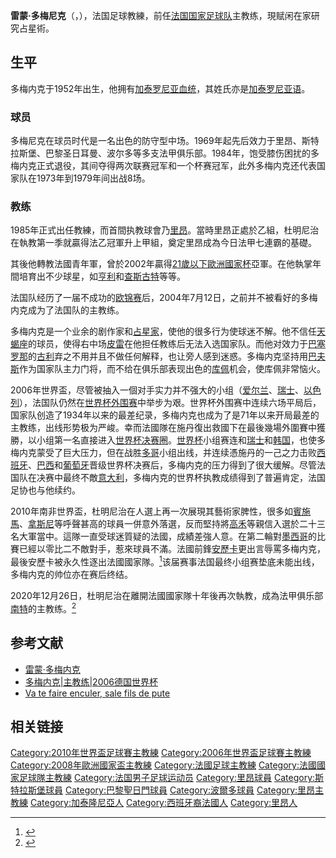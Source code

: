 {{noteTA
|G1=足球
|G2=法甲
|T=zh-hans:雷蒙·多梅内克;zh-hk:韋文·杜明尼治;zh-tw:雷蒙·多梅尼克;
|1=zh-hans:多梅内克;zh-hk:杜明尼治;zh-tw:多梅尼克;
|2=zh-hans:雷蒙·多梅内克;zh-hk:韋文·杜明尼治;zh-tw:雷蒙·多梅尼克;
}}
{{Infobox football biography
| name = 雷蒙·多梅尼克<br />Raymond Domenech
| fullname = Raymond Domenech
| image               = Raymond Domenech.jpg
| image_size          = 220px
| birth_date          = {{birth date and age|df=yes|1952|1|24}}
| birth_place         =  {{FRA}}[[里昂|里昂]]
| height              = {{height|m=1.79}}| nickname = Le Boucher, 星座小王子
| position = 防守中場
| currentclub  = 无业
| youthclubs1         =
| youthyears1         =
| clubs1              = [[里昂足球俱樂部|里昂]]
| clubs2              = [[斯特拉斯堡足球俱乐部|斯特拉斯堡]]
| years1              = 1969–1977
| years2              = 1977–1981
| caps1               = 246
| caps2               = 128
| totalcaps           = 433
| goals1              = 7
| goals2              = 4
| totalgoals          = 15
| nationalteam1       = [[法國國家足球隊|法國隊]]
| nationalyears1      = 1973–1979
| nationalcaps1       = 8
| nationalgoals1      = 0
| managerclubs1       = [[米盧斯足球會|米盧斯]]
| managerclubs2       = [[里昂足球俱樂部|里昂]]
| manageryears1       = 1985–1989
| manageryears2       = 1989–1993
| years3              = 1981–1982
| years4              = 1982–1984
| years5              = 1984–1985
| clubs3              = [[巴黎圣日耳曼足球俱乐部|巴黎圣日耳曼]]
| clubs4              = [[波尔多足球俱乐部|波尔多]]
| clubs5              = [[米盧斯足球會|米盧斯]]
| caps3               = 19
| goals3              = 1
| caps4               = 40
| goals4              = 3
| caps5               = 13
| goals5              = 0
| manageryears3       = 1993–2004
| manageryears4       = 2004–2010
| manageryears5       = 2016–2019
| manageryears6       = 2020–2021
| managerclubs3       = [[法國21歲以下國家足球隊|法國U21]]
| managerclubs4       = [[法國國家足球隊|法國隊]]
| managerclubs5       = [[布列塔尼足球代表隊|布列塔尼]]
| managerclubs6       = [[南特足球俱乐部|南特]]
}}

'''雷蒙·多梅尼克'''（{{lang-fr|'''Raymond Domenech'''}}，{{bd|1952年|1月24日|catIdx=Domenech, Raymond}}），法国足球教練，前任[[法国国家足球队|法国国家足球队]]主教练，現赋闲在家研究占星術。

== 生平 ==
多梅内克于1952年出生，他拥有[[加泰隆尼亞人|加泰罗尼亚血统]]，其姓氏亦是[[加泰罗尼亚语|加泰罗尼亚语]]。

=== 球员 ===
多梅尼克在球员时代是一名出色的防守型中场。1969年起先后效力于里昂、斯特拉斯堡、巴黎圣日耳曼、波尔多等多支法甲俱乐部。1984年，饱受膝伤困扰的多梅内克正式退役，其间夺得两次联赛冠军和一个杯赛冠军，此外多梅内克还代表国家队在1973年到1979年间出战8场。

=== 教练 ===
1985年正式出任教練，而首間执教球會乃[[里昂足球俱樂部|里昂]]。當時里昂正處於乙組，杜明尼治在執教第一季就贏得法乙冠軍升上甲組，奠定里昂成為今日法甲七連霸的基礎。

其後他轉教法國青年軍，曾於2002年贏得[[歐洲21歲以下青年足球錦標賽|21歲以下歐洲國家杯]]亞軍。在他執掌年間培育出不少球星，如[[蒂埃里·亨利|亨利]]和[[查斯古特|查斯古特]]等等。

法国队经历了一届不成功的[[2004年欧洲足球锦标赛|欧锦赛]]后，2004年7月12日，之前并不被看好的多梅内克成为了法国队的主教练。

多梅内克是一个业余的剧作家和[[占星学|占星家]]，使他的很多行为使球迷不解。他不信任[[天蝎座|天蝎座]]的球员，使得右中场[[罗贝尔·皮雷斯|皮雷]]在他担任教练后无法入选国家队。而他对效力于[[巴塞罗那足球俱乐部|巴塞罗那]]的[[吕多维克·久利|古利]]弃之不用并且不做任何解释，也让旁人感到迷惑。多梅内克坚持用[[法比安·巴夫斯|巴夫斯]]作为国家队主力门将，而不给在俱乐部表现出色的[[格雷戈里·库佩|库佩]]机会，使库佩非常恼火。

2006年世界盃，尽管被抽入一個对手实力并不强大的小组（[[愛爾蘭國家足球隊|爱尔兰]]、[[瑞士國家足球隊|瑞士]]、[[以色列国家足球队|以色列]]），法国队仍然在[[2006年世界盃足球賽外圍賽|世界杯外围赛]]中举步为艰。世界杯外围赛中连续六场平局后，国家队创造了1934年以来的最差纪录，多梅内克也成为了是71年以来开局最差的主教练，出线形势极为严峻。幸而法國隊在施丹復出救國下在最後幾場外圍賽中獲勝，以小组第一名直接进入[[2006年世界杯足球赛|世界杯决赛圈]]。[[2006年世界杯足球赛|世界杯]]小组赛连和[[瑞士國家足球隊|瑞士]]和[[南韓國家足球隊|韩国]]，也使多梅内克蒙受了巨大压力，但在战胜[[多哥國家足球隊|多哥]]小组出线，并连续憑施丹的一己之力击败[[西班牙國家足球隊|西班牙]]、[[巴西國家足球隊|巴西]]和[[葡萄牙国家足球队|葡萄牙]]晋级世界杯决赛后，多梅内克的压力得到了很大缓解。尽管法国队在决赛中最终不敵[[意大利国家足球队|意大利]]，多梅内克的世界杯执教成绩得到了普遍肯定，法国足协也与他续约。

2010年南非世界盃，杜明尼治在人選上再一次展現其藝術家脾性，很多如[[賓施馬|賓施馬]]、[[拿斯尼|拿斯尼]]等呼聲甚高的球員一併意外落選，反而堅持將[[西德尼·戈武|高禾]]等親信入選於二十三名大軍當中。這隊一直受球迷質疑的法國，成績差強人意。在第二輪對[[墨西哥國家足球隊|墨西哥]]的比賽已經以零比二不敵對手，惹來球員不滿。法國前鋒[[安歷卡|安歷卡]]更出言辱罵多梅内克，最後安歷卡被永久性逐出法國國家隊。<ref>{{cite web|url=http://news.xinhuanet.com/sports/2010-06/19/c_12238038.htm|title=法国队再起内讧 阿内尔卡更衣室里指责多梅内克|author=新华网|access-date=2012-02-01|archive-date=2010-06-24|archive-url=https://web.archive.org/web/20100624132035/http://news.xinhuanet.com/sports/2010-06/19/c_12238038.htm|dead-url=no}}</ref>该届赛事法国最终小组赛垫底未能出线，多梅内克的帅位亦在赛后终结。

2020年12月26日，杜明尼治在離開法國國家隊十年後再次執教，成為法甲俱乐部[[南特足球俱乐部|南特]]的主教练。<ref>{{cite web |url=https://www.fcnantes.com/articles/article2809.php?num=36013 |title=RAYMOND DOMENECH, NOUVEL ENTRAÎNEUR DU FC NANTES |access-date=2020-12-26 |archive-date=2021-01-22 |archive-url=https://web.archive.org/web/20210122163926/https://www.fcnantes.com/articles/article2809.php?num=36013 |dead-url=no }}</ref>

== 参考文献 ==
*[http://fifaworldcup.yahoo.com/06/cn/w/team/coach.html?team=FRA 雷蒙·多梅内克]{{Wayback|url=http://fifaworldcup.yahoo.com/06/cn/w/team/coach.html?team=FRA |date=20060719014741 }}
*[http://2006.163.com/special/00321TLV/DOMENECH.html 多梅内克|主教练|2006德国世界杯]{{Wayback|url=http://2006.163.com/special/00321TLV/DOMENECH.html |date=20060702211631 }}
*[https://web.archive.org/web/20100623001837/http://www.francesoir.fr/equipe-de-france/anelka-domenech-va-te-faire-enculer-sale-fils-de-pute Va te faire enculer, sale fils de pute]

==相关链接==
{{reflist}}
{{2006年世界杯足球赛法国参赛名单}}
{{2008年欧洲足球锦标赛法国参赛名单}}
{{2010年世界杯足球赛法国参赛名单}}

{{Authority control}}
{{DEFAULTSORT:Domenech, Raymond}}
[[Category:2010年世界盃足球賽主教練|Category:2010年世界盃足球賽主教練]]
[[Category:2006年世界盃足球賽主教練|Category:2006年世界盃足球賽主教練]]
[[Category:2008年歐洲國家盃主教練|Category:2008年歐洲國家盃主教練]]
[[Category:法國足球主教練|Category:法國足球主教練]]
[[Category:法國國家足球隊主教練|Category:法國國家足球隊主教練]]
[[Category:法国男子足球运动员|Category:法国男子足球运动员]]
[[Category:里昂球員|Category:里昂球員]]
[[Category:斯特拉斯堡球員|Category:斯特拉斯堡球員]]
[[Category:巴黎聖日門球員|Category:巴黎聖日門球員]]
[[Category:波爾多球員|Category:波爾多球員]]
[[Category:里昂主教練|Category:里昂主教練]]
[[Category:加泰隆尼亞人|Category:加泰隆尼亞人]]
[[Category:西班牙裔法國人|Category:西班牙裔法國人]]
[[Category:里昂人|Category:里昂人]]